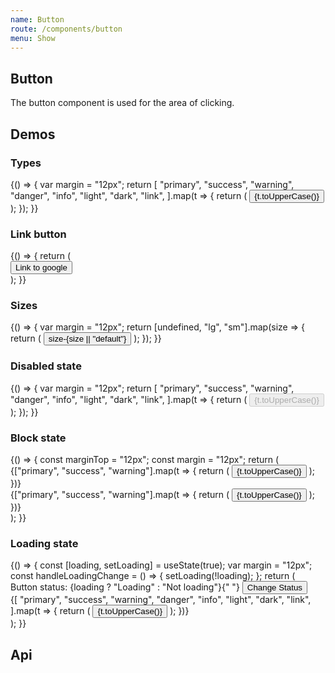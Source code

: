 ```yaml
---
name: Button
route: /components/button
menu: Show
---
```



## Button

The button component is used for the area of clicking.

## Demos

### Types

<Playground>
  {() => {
    var margin = "12px";
    return [
      "primary",
      "success",
      "warning",
      "danger",
      "info",
      "light",
      "dark",
      "link",
    ].map(t => {
      return (
        <Button type={t} key={t} style={{ margin }}>
          {t.toUpperCase()}
        </Button>
      );
    });
  }}
</Playground>

### Link button

<Playground>
  {() => {
    return (
      <div>
        <Button type="link" href="https://google.com" target="_blank">
          Link to google
        </Button>
      </div>
    );
  }}
</Playground>

### Sizes

<Playground>
  {() => {
    var margin = "12px";
    return [undefined, "lg", "sm"].map(size => {
      return (
        <Button size={size} key={size} type="primary" style={{ margin }}>
          size-{size || "default"}
        </Button>
      );
    });
  }}
</Playground>

### Disabled state

<Playground>
  {() => {
    var margin = "12px";
    return [
      "primary",
      "success",
      "warning",
      "danger",
      "info",
      "light",
      "dark",
      "link",
    ].map(t => {
      return (
        <Button type={t} key={t} style={{ margin }} disabled>
          {t.toUpperCase()}
        </Button>
      );
    });
  }}
</Playground>

### Block state

<Playground>
  {() => {
    const marginTop = "12px";
    const margin = "12px";
    return (
      <div>
        <div>
          {["primary", "success", "warning"].map(t => {
            return (
              <Button type={t} key={t} style={{ margin }}>
                {t.toUpperCase()}
              </Button>
            );
          })}
        </div>
        <div>
          {["primary", "success", "warning"].map(t => {
            return (
              <Button type={t} key={t} style={{ marginTop }} block>
                {t.toUpperCase()}
              </Button>
            );
          })}
        </div>
      </div>
    );
  }}
</Playground>

### Loading state

<Playground>
  {() => {
    const [loading, setLoading] = useState(true);
    var margin = "12px";
    const handleLoadingChange = () => {
      setLoading(!loading);
    };
    return (
      <div>
        <div>
          Button status: {loading ? "Loading" : "Not loading"}{" "}
          <Button onClick={handleLoadingChange}>Change Status</Button>
        </div>
        <div>
          {[
            "primary",
            "success",
            "warning",
            "danger",
            "info",
            "light",
            "dark",
            "link",
          ].map(t => {
            return (
              <Button type={t} key={t} style={{ margin }} loading={loading}>
                {t.toUpperCase()}
              </Button>
            );
          })}
        </div>
      </div>
    );
  }}
</Playground>

## Api

<Props of={Button} />
